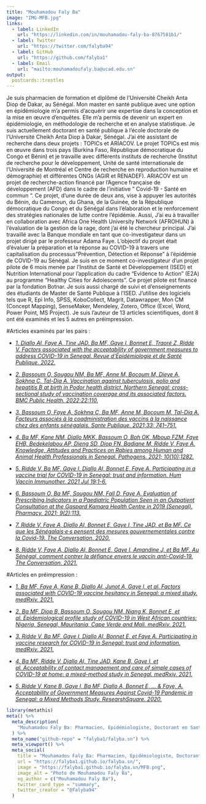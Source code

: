 ---
title: "Mouhamadou Faly Ba"
image: "IMG-MFB.jpg"
links:
  - label: LinkedIn
    url: "https://linkedin.com/in/mouhamadou-faly-ba-8767581b1/"
  - label: Twitter
    url: "https://twitter.com/falyba94"
  - label: GitHub
    url: "https://github.com/falyba1"
  - label: Email
    url: "mailto:mouhamadoufaly.ba@ucad.edu.sn"
output:
  postcards::trestles
---

Je suis pharmacien de formation et diplômé de l'Université Cheikh Anta Diop de Dakar, au Sénégal. Mon master en santé publique avec une option en épidémiologie m'a permis d'acquérir une expertise dans la conception et la mise en œuvre d'enquêtes. Elle m'a permis de devenir un expert en épidémiologie, en méthodologie de recherche et en analyse statistique. Je suis actuellement doctorant en santé publique à l'école doctorale de l'Université Cheikh Anta Diop à Dakar, Sénégal. J'ai été assistant de recherche dans deux projets : TOPICs et ARIACOV. Le projet TOPICs est mis en œuvre dans trois pays (Burkina Faso, République démocratique du Congo et Bénin) et je travaille avec différents instituts de recherche (Institut de recherche pour le développement, Unité de santé internationale de l'Université de Montréal et Centre de recherche en reproduction humaine et démographie) et différentes ONGs (AGIR et RENADEF). ARIACOV est un projet de recherche-action financé par l'Agence française de développement (AFD) dans le cadre de l'initiative " Covid-19 - Santé en commun ". Ce projet, d'une durée de deux ans, vise à appuyer les autorités du Bénin, du Cameroun, du Ghana, de la Guinée, de la République démocratique du Congo et du Sénégal dans l'élaboration et le renforcement des stratégies nationales de lutte contre l'épidémie. Aussi, J’ai eu à travailler en collaboration avec Africa One Health University Network (AFROHUN) à l'évaluation de la gestion de la rage, dont j’ai été le chercheur principal. J'ai travaillé avec la Banque mondiale en tant que co-investigateur dans un projet dirigé par le professeur Adama Faye. L'objectif du projet était d'évaluer la préparation et la réponse au COVID-19 à travers une capitalisation du processus "Prévention, Détection et Réponse" à l'épidémie de COVID-19 au Sénégal. Je suis en ce moment co-investigateur d'un projet pilote de 6 mois menée par l'Institut de Santé et Développement (ISED) et Nutrition International pour l'application du cadre "Evidence to Action" (E2A) au programme "Healthy Cities for Adolescents". Ce projet pilote est financé par la fondation Botnar. Je suis aussi chargé de suivi et d'enseignements des étudiants de Master de Santé Publique à l'ISED. J'utilise des logiciels tels que R, Epi Info, SPSS, KoboCollect, Magrit, Datawrapper, Mon CM (Concept Mapping), SenseMaker, Mendeley, Zotero, Office (Excel, Word, Power Point, MS Project). Je suis l'auteur de 13 articles scientifiques, dont 8 ont été examinés et les 5 autres en préimpression.


#Articles examinés par les pairs :

- [*1.	Diallo AI, Faye A, Tine JAD, Ba MF, Gaye I, Bonnet E, Traoré Z, Ridde V. Factors associated with the acceptability of government measures to address COVID-19 in Senegal. Revue d’Épidémiologie et de Santé Publique. 2022.*](https://doi.org/10.1016/j.respe.2022.03.123)

- [*2.	Bassoum O, Sougou NM, Ba MF, Anne M, Bocoum M, Dieye A, Sokhna C, Tal-Dia A. Vaccination against tuberculosis, polio and hepatitis B at birth in Podor health district, Northern Senegal: cross-sectional study of vaccination coverage and its associated factors. BMC Public Health. 2022;22:110.*](https://doi.org/10.1186/s12889-022-12535-z)

- [*3.	Bassoum O, Faye A, Sokhna C, Ba MF, Anne M, Bocoum M, Tal-Dia A. Facteurs associés à la coadministration des vaccins à la naissance chez des enfants sénégalais. Sante Publique. 2021;33: 741–751.*](https://doi.org/10.3917/spub.215.0741)

- [*4.	Ba MF, Kane NM, Diallo MKK, Bassoum O, Boh OK, Mboup FZM, Faye EHB, Bedekelabou AP, Dieng SD, Diop FN, Badiane M, Ridde V, Faye A. Knowledge, Attitudes and Practices on Rabies among Human and Animal Health Professionals in Senegal. Pathogens. 2021; 10(10):1282.*](https://doi.org/10.3390/pathogens10101282)

- [*5.	Ridde V, Ba MF, Gaye I, Diallo AI, Bonnet E, Faye A. Participating in a vaccine trial for COVID-19 in Senegal: trust and information. Hum Vaccin Immunother. 2021 Jul 19:1-6.*](https://doi.org/10.1080/21645515.2021.1951097)

- [*6.	Bassoum O, Ba MF, Sougou NM, Fall D, Faye A. Evaluation of Prescribing Indicators in a Paediatric Population Seen in an Outpatient Consultation at the Gaspard Kamara Health Centre in 2019 (Senegal). Pharmacy. 2021; 9(2):113.*](https://doi.org/10.3390/pharmacy9020113)

- [*7.	Ridde V, Faye A, Diallo AI, Bonnet E, Gaye I, Tine JAD, et Ba MF. Ce que les Sénégalais·e·s pensent des mesures gouvernementales contre la Covid-19. The Conversation. 2020.*](https://theconversation.com/ce-que-les-senegalais-e-s-pensent-des-mesures-gouvernementales-contre-la-covid-19-146037)

- [*8.	Ridde V, Faye A, Diallo AI, Bonnet E, Gaye I, Amandine J, et Ba MF.  Au Sénégal, comment contrer la défiance envers le vaccin anti-Covid-19. The Conversation. 2021.*](https://theconversation.com/au-senegal-comment-contrer-la-defiance-envers-le-vaccin-anti-covid-19-154863)



#Articles en préimpression :
 
- [*1.	Ba MF, Faye A, Kane B, Diallo AI, Junot A, Gaye I, et al. Factors associated with COVID-19 vaccine hesitancy in Senegal: a mixed study. medRxiv. 2021.*](https://doi.org/10.1101/2021.12.20.21267724)

- [*2.	Ba MF, Diop B, Bassoum O, Sougou NM, Niang K, Bonnet E, et al. Epidemiological profile study of COVID-19 in West African countries: Nigeria, Senegal, Mauritania, Cape Verde and Mali. medRxiv. 2021.*](https://doi.org/10.1101/2021.05.31.21258118)

- [*3.	Ridde V, Ba MF, Gaye I, Diallo AI, Bonnet E, et Faye A. Participating in vaccine research for COVID-19 in Senegal: trust and information. medRxiv. 2021.*](https://doi.org/10.1101/10.1101/2021.04.07.21255079)

- [*4.	Ba MF, Ridde V, Diallo AI, Tine JAD, Kane B, Gaye I, et al. Acceptability of contact management and care of simple cases of COVID-19 at home: a mixed-method study in Senegal. medRxiv. 2021.*](https://doi.org/10.1101/2021.03.10.21253266)

- [*5.	Ridde V, Kane B, Gaye I, Ba MF, Diallo A, Bonnet E, ... & Faye, A. Acceptability of Government Measures Against Covid-19 Pandemic in Senegal: a Mixed Methods Study. ResearshSquare. 2020.*](https://doi.org/10.21203/rs.3.rs-131071/v1) 



```{r, echo=FALSE}
library(metathis)
meta() %>%
  meta_description(
    "Mouhamadou Faly Ba: Pharmacien, Epidémiologiste, Doctorant en Santé Publique"
  ) %>% 
  meta_name("github-repo" = "falyba1/falyba.sn") %>% 
  meta_viewport() %>% 
  meta_social(
    title = "Mouhamadou Faly Ba: Pharmacien, Epidémiologiste, Doctorant en Santé Publique",
    url = "https://falyba1.github.io/falyba.sn/",
    image = "https://falyba1.github.io/falyba.sn/MFB.png",
    image_alt = "Photo de Mouhamadou Faly Ba",
    og_author = c("Mouhamadou Faly Ba"),
    twitter_card_type = "summary",
    twitter_creator = "@falyba94"
  )

```


